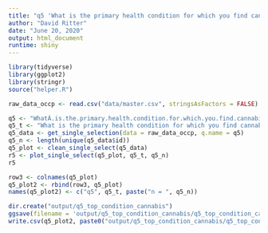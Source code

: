 ```yaml
---
title: "q5 'What is the primary health condition for which you find cannabis to be helpful or most impactful? Please select one.' (OCCP)"
author: "David Ritter"
date: "June 20, 2020"
output: html_document
runtime: shiny
---
```


```r
library(tidyverse)
library(ggplot2)
library(stringr)
source("helper.R")
```

```r
raw_data_occp <- read.csv("data/master.csv", stringsAsFactors = FALSE)
```

```r
q5 <- "WhatÂ.is.the.primary.health.condition.for.which.you.find.cannabis.to.be.helpful.or.most.impactful..Please.select.one."
q5_t <- "What is the primary health condition for which you find cannabis to be helpful or most impactful? Please select one."
q5_data <- get_single_selection(data = raw_data_occp, q.name = q5)
q5_n <- length(unique(q5_data$id))
q5_plot <- clean_single_select(q5_data)
r5 <- plot_single_select(q5_plot, q5_t, q5_n)
r5
```

```r
row3 <- colnames(q5_plot)
q5_plot2 <- rbind(row3, q5_plot)
names(q5_plot2) <- c("q5", q5_t, paste("n = ", q5_n))
```

```r
dir.create("output/q5_top_condition_cannabis")
ggsave(filename = 'output/q5_top_condition_cannabis/q5_top_condition_cannabis.png', plot = r5, device = 'png')
write.csv(q5_plot2, paste0("output/q5_top_condition_cannabis/q5_top_condition_cannabis_", q5_n,".csv"), row.names=F)
```



